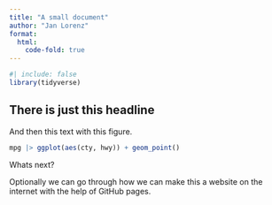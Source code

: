 ```yaml
---
title: "A small document"
author: "Jan Lorenz"
format: 
  html:
    code-fold: true
---
```


```r
#| include: false
library(tidyverse)
```


## There is just this headline

And then this text with this figure.

```r
mpg |> ggplot(aes(cty, hwy)) + geom_point()

```

Whats next?

Optionally we can go through how we can make this a website on the internet with the help of GitHub pages. 